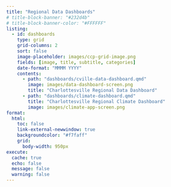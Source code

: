 ```yaml
---
title: "Regional Data Dashboards"
# title-block-banner: "#232d4b"
# title-block-banner-color: "#FFFFFF"
listing: 
  - id: dashboards
    type: grid
    grid-columns: 2
    sort: false
    image-placeholder: images/ccp-grid-image.png
    fields: [image, title, subtitle, categories]
    date-format: "MMMM YYYY"
    contents:
      - path: "dashboards/cville-data-dashboard.qmd"
        image: images/data-dashboard-screen.png
        title: "Charlottesville Regional Data Dashboard"
      - path: "dashboards/climate-dashboard.qmd"
        title: "Charlottesville Regional Climate Dashboard"
        image: images/climate-app-screen.png
format:
  html:
    toc: false
    link-external-newwindow: true
    backgroundcolor: "#f7faff"
    grid:
      body-width: 950px
execute:
  cache: true
  echo: false
  message: false
  warning: false
---
```


::: {#dashboards}
:::

